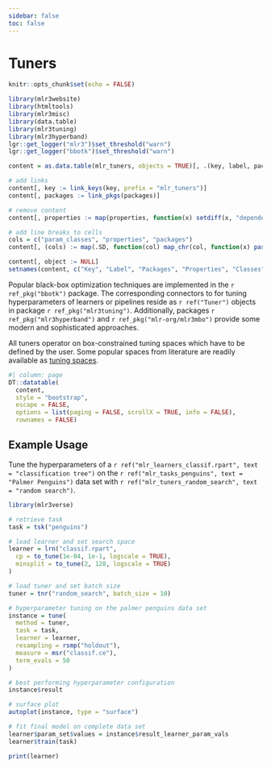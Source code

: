 ```yaml
---
sidebar: false
toc: false
---
```


# Tuners

```r
knitr::opts_chunk$set(echo = FALSE)

library(mlr3website)
library(htmltools)
library(mlr3misc)
library(data.table)
library(mlr3tuning)
library(mlr3hyperband)
lgr::get_logger("mlr3")$set_threshold("warn")
lgr::get_logger("bbotk")$set_threshold("warn")

content = as.data.table(mlr_tuners, objects = TRUE)[, .(key, label, packages, properties, param_classes, object)]

# add links
content[, key := link_keys(key, prefix = "mlr_tuners")]
content[, packages := link_pkgs(packages)]

# remove content
content[, properties := map(properties, function(x) setdiff(x, "dependencies"))]

# add line breaks to cells
cols = c("param_classes", "properties", "packages")
content[, (cols) := map(.SD, function(col) map_chr(col, function(x) paste0(x, collapse = "<br/>"))), .SDcols = cols]

content[, object := NULL]
setnames(content, c("Key", "Label", "Packages", "Properties", "Classes"))
```

Popular black-box optimization techniques are implemented in the `r ref_pkg("bbotk")` package.
The corresponding connectors to for tuning hyperparameters of learners or pipelines reside as `r ref("Tuner")` objects in package `r ref_pkg("mlr3tuning")`.
Additionally, packages `r ref_pkg("mlr3hyperband")` and `r ref_pkg("mlr-org/mlr3mbo")` provide some modern and sophisticated approaches.

All tuners operator on box-constrained tuning spaces which have to be defined by the user.
Some popular spaces from literature are readily available as [tuning spaces](tuning_spaces.html).

```r
#| column: page
DT::datatable(
  content,
  style = "bootstrap",
  escape = FALSE,
  options = list(paging = FALSE, scrollX = TRUE, info = FALSE),
  rownames = FALSE)
```

## Example Usage

Tune the hyperparameters of a `r ref("mlr_learners_classif.rpart", text = "classification tree")` on the `r ref("mlr_tasks_penguins", text = "Palmer Penguins")` data set with `r ref("mlr_tuners_random_search", text = "random search")`.

```r
library(mlr3verse)

# retrieve task
task = tsk("penguins")

# load learner and set search space
learner = lrn("classif.rpart",
  cp = to_tune(1e-04, 1e-1, logscale = TRUE),
  minsplit = to_tune(2, 128, logscale = TRUE)
)

# load tuner and set batch size
tuner = tnr("random_search", batch_size = 10)

# hyperparameter tuning on the palmer penguins data set
instance = tune(
  method = tuner,
  task = task,
  learner = learner,
  resampling = rsmp("holdout"),
  measure = msr("classif.ce"),
  term_evals = 50
)

# best performing hyperparameter configuration
instance$result

# surface plot
autoplot(instance, type = "surface")

# fit final model on complete data set
learner$param_set$values = instance$result_learner_param_vals
learner$train(task)

print(learner)
```
